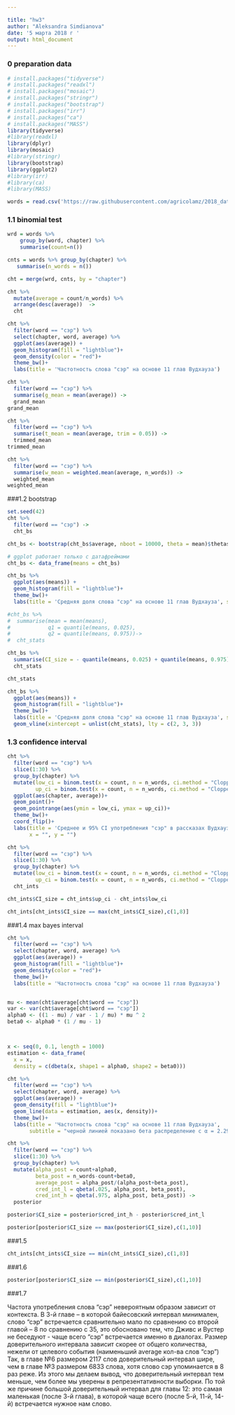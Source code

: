 ---

title: "hw3"
author: "Aleksandra Simdianova"
date: '5 марта 2018 г '
output: html_document
---

### 0 preparation data
```{r cars, echo = F}
# install.packages("tidyverse")
# install.packages("readxl")
# install.packages("mosaic")
# install.packages("stringr")
# install.packages("bootstrap")
# install.packages("irr")
# install.packages("ca")
# install.packages("MASS")
library(tidyverse)
#library(readxl)
library(dplyr)
library(mosaic)
#library(stringr)
library(bootstrap)
library(ggplot2)
#library(irr)
#library(ca)
#library(MASS)

words = read.csv('https://raw.githubusercontent.com/agricolamz/2018_data_analysis_for_linguists/master/data/students/sandrasimdi/hw3_binomial_ci/hw3_wodehouse.csv', encoding = "UTF-8", stringsAsFactors = F)
```


### 1.1 binomial test

```{r}
wrd = words %>%
    group_by(word, chapter) %>%
    summarise(count=n())

cnts = words %>% group_by(chapter) %>%
   summarise(n_words = n()) 

cht = merge(wrd, cnts, by = "chapter")
```



```{r}
cht %>% 
  mutate(average = count/n_words) %>% 
  arrange(desc(average))  ->
  cht

cht %>% 
  filter(word == "сэр") %>% 
  select(chapter, word, average) %>% 
  ggplot(aes(average)) +
  geom_histogram(fill = "lightblue")+
  geom_density(color = "red")+
  theme_bw()+
  labs(title = 'Частотность слова "сэр" на основе 11 глав Вудхауза')

```


```{r}
cht %>% 
  filter(word == "сэр") %>% 
  summarise(g_mean = mean(average)) ->
  grand_mean
grand_mean
```


```{r}
cht %>% 
  filter(word == "сэр") %>% 
  summarise(t_mean = mean(average, trim = 0.05)) ->
  trimmed_mean
trimmed_mean
```


```{r}
cht %>% 
  filter(word == "сэр") %>% 
  summarise(w_mean = weighted.mean(average, n_words)) ->
  weighted_mean
weighted_mean

```
###1.2 bootstrap

```{r}
set.seed(42)
cht %>% 
  filter(word == "сэр") ->
  cht_bs

cht_bs <- bootstrap(cht_bs$average, nboot = 10000, theta = mean)$thetastar

# ggplot работает только с датафреймами
cht_bs <- data_frame(means = cht_bs)  

cht_bs %>% 
  ggplot(aes(means)) +
  geom_histogram(fill = "lightblue")+
  theme_bw()+
  labs(title = 'Средняя доля слова "сэр" на основе 11 глав Вудхауза', subtitle = "На основе 10000 бутстрэп-подвыборок")

```


```{r}
#cht_bs %>%
#  summarise(mean = mean(means),
#            q1 = quantile(means, 0.025),
#            q2 = quantile(means, 0.975))->
#  cht_stats
```


```{r}
cht_bs %>%
  summarise(CI_size = - quantile(means, 0.025) + quantile(means, 0.975))->
  cht_stats

cht_stats
```

```{r}
cht_bs %>% 
  ggplot(aes(means)) +
  geom_histogram(fill = "lightblue")+
  theme_bw()+
  labs(title = 'Средняя доля слова "сэр" на основе 11 глав Вудхауза', subtitle = "Среднее и 95% бутстрэпнутый доверительный интервал на основе 10000 бутстрэп-подвыборок")+
  geom_vline(xintercept = unlist(cht_stats), lty = c(2, 3, 3))

```

### 1.3 confidence interval
```{r}
cht %>% 
  filter(word == "сэр") %>%
  slice(1:30) %>% 
  group_by(chapter) %>% 
  mutate(low_ci = binom.test(x = count, n = n_words, ci.method = "Clopper-Pearson")$conf.int[1],
         up_ci = binom.test(x = count, n = n_words, ci.method = "Clopper-Pearson")$conf.int[2]) %>%
  ggplot(aes(chapter, average))+
  geom_point()+
  geom_pointrange(aes(ymin = low_ci, ymax = up_ci))+
  theme_bw()+
  coord_flip()+
  labs(title = 'Среднее и 95% CI употребления "сэр" в рассказах Вудхауза',
       x = "", y = "")
```


```{r}
cht %>% 
  filter(word == "сэр") %>%
  slice(1:30) %>% 
  group_by(chapter) %>% 
  mutate(low_ci = binom.test(x = count, n = n_words, ci.method = "Clopper-Pearson")$conf.int[1],
         up_ci = binom.test(x = count, n = n_words, ci.method = "Clopper-Pearson")$conf.int[2]) ->
  cht_ints

cht_ints$CI_size = cht_ints$up_ci - cht_ints$low_ci

cht_ints[cht_ints$CI_size == max(cht_ints$CI_size),c(1,8)]
```

###1.4 max bayes interval
```{r}

cht %>% 
  filter(word == "сэр") %>% 
  select(chapter, word, average) %>% 
  ggplot(aes(average)) +
  geom_histogram(fill = "lightblue")+
  geom_density(color = "red")+
  theme_bw()+
  labs(title = 'Частотность слова "сэр" на основе 11 глав Вудхауза')


mu <- mean(cht$average[cht$word == "сэр"])
var <- var(cht$average[cht$word == "сэр"])
alpha0 <- ((1 - mu) / var - 1 / mu) * mu ^ 2
beta0 <- alpha0 * (1 / mu - 1)



x <- seq(0, 0.1, length = 1000)
estimation <- data_frame(
  x = x,
  density = c(dbeta(x, shape1 = alpha0, shape2 = beta0)))

cht %>% 
  filter(word == "сэр") %>% 
  select(chapter, word, average) %>% 
  ggplot(aes(average)) +
  geom_density(fill = "lightblue")+
  geom_line(data = estimation, aes(x, density))+
  theme_bw()+
  labs(title = 'Частотность слова "сэр" на основе 11 глав Вудхауза',
       subtitle = "черной линией показано бета распределение с α = 2.29 и β = 328.445")
```


```{r}

cht %>% 
  filter(word == "сэр") %>%
  slice(1:30) %>% 
  group_by(chapter) %>% 
  mutate(alpha_post = count+alpha0,
         beta_post = n_words-count+beta0,
         average_post = alpha_post/(alpha_post+beta_post),
         cred_int_l = qbeta(.025, alpha_post, beta_post),
         cred_int_h = qbeta(.975, alpha_post, beta_post)) ->
  posterior

posterior$CI_size = posterior$cred_int_h - posterior$cred_int_l

posterior[posterior$CI_size == max(posterior$CI_size),c(1,10)]
```
###1.5

```{r}
cht_ints[cht_ints$CI_size == min(cht_ints$CI_size),c(1,8)]
```
###1.6

```{r}
posterior[posterior$CI_size == min(posterior$CI_size),c(1,10)]
```

###1.7 

Частота употребления слова "сэр" невероятным образом зависит от контекста. 
В 3-й главе -- в которой байесовский интервал минимален, слово "сэр" встречается сравнительно мало по сравнению со второй главой -- 8 по сравнению с 35, это обосновано тем, что Дживс и Вустер не беседуют - чаще всего "сэр" встречается именно в диалогах. Размер доверительного интервала зависит скорее от общего количества, нежели от целевого события  (наименьший average кол-ва слов "сэр")
Так, в главе №6 размером 2117 слов доверительный интервал шире, чем в главе №3 размером 6833 слова, хотя слово сэр упоминается в 8 раз реже. 
Из этого мы делаем вывод, что доверительный интервал тем меньше, чем более мы уверены в репрезентативности выборки.
По той же причине большой доверительный интервал для главы 12: это самая маленькая (после 3-й глава), в которой чаще всего (после 5-й, 11-й, 14-й) встречается нужное нам слово. 

